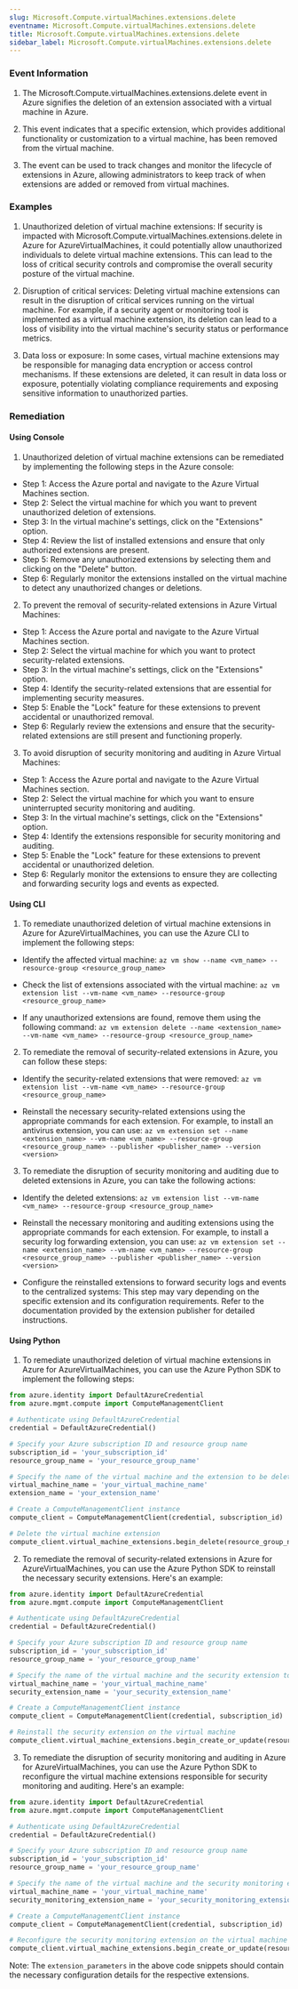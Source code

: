 ```yaml
--- 
slug: Microsoft.Compute.virtualMachines.extensions.delete
eventname: Microsoft.Compute.virtualMachines.extensions.delete
title: Microsoft.Compute.virtualMachines.extensions.delete
sidebar_label: Microsoft.Compute.virtualMachines.extensions.delete
---
```

                       
### Event Information

1. The Microsoft.Compute.virtualMachines.extensions.delete event in Azure signifies the deletion of an extension associated with a virtual machine in Azure.

2. This event indicates that a specific extension, which provides additional functionality or customization to a virtual machine, has been removed from the virtual machine.

3. The event can be used to track changes and monitor the lifecycle of extensions in Azure, allowing administrators to keep track of when extensions are added or removed from virtual machines.


### Examples

1. Unauthorized deletion of virtual machine extensions: If security is impacted with Microsoft.Compute.virtualMachines.extensions.delete in Azure for AzureVirtualMachines, it could potentially allow unauthorized individuals to delete virtual machine extensions. This can lead to the loss of critical security controls and compromise the overall security posture of the virtual machine.

2. Disruption of critical services: Deleting virtual machine extensions can result in the disruption of critical services running on the virtual machine. For example, if a security agent or monitoring tool is implemented as a virtual machine extension, its deletion can lead to a loss of visibility into the virtual machine's security status or performance metrics.

3. Data loss or exposure: In some cases, virtual machine extensions may be responsible for managing data encryption or access control mechanisms. If these extensions are deleted, it can result in data loss or exposure, potentially violating compliance requirements and exposing sensitive information to unauthorized parties.

### Remediation

#### Using Console

1. Unauthorized deletion of virtual machine extensions can be remediated by implementing the following steps in the Azure console:

- Step 1: Access the Azure portal and navigate to the Azure Virtual Machines section.
- Step 2: Select the virtual machine for which you want to prevent unauthorized deletion of extensions.
- Step 3: In the virtual machine's settings, click on the "Extensions" option.
- Step 4: Review the list of installed extensions and ensure that only authorized extensions are present.
- Step 5: Remove any unauthorized extensions by selecting them and clicking on the "Delete" button.
- Step 6: Regularly monitor the extensions installed on the virtual machine to detect any unauthorized changes or deletions.

2. To prevent the removal of security-related extensions in Azure Virtual Machines:

- Step 1: Access the Azure portal and navigate to the Azure Virtual Machines section.
- Step 2: Select the virtual machine for which you want to protect security-related extensions.
- Step 3: In the virtual machine's settings, click on the "Extensions" option.
- Step 4: Identify the security-related extensions that are essential for implementing security measures.
- Step 5: Enable the "Lock" feature for these extensions to prevent accidental or unauthorized removal.
- Step 6: Regularly review the extensions and ensure that the security-related extensions are still present and functioning properly.

3. To avoid disruption of security monitoring and auditing in Azure Virtual Machines:

- Step 1: Access the Azure portal and navigate to the Azure Virtual Machines section.
- Step 2: Select the virtual machine for which you want to ensure uninterrupted security monitoring and auditing.
- Step 3: In the virtual machine's settings, click on the "Extensions" option.
- Step 4: Identify the extensions responsible for security monitoring and auditing.
- Step 5: Enable the "Lock" feature for these extensions to prevent accidental or unauthorized deletion.
- Step 6: Regularly monitor the extensions to ensure they are collecting and forwarding security logs and events as expected.

#### Using CLI

1. To remediate unauthorized deletion of virtual machine extensions in Azure for AzureVirtualMachines, you can use the Azure CLI to implement the following steps:

- Identify the affected virtual machine: `az vm show --name <vm_name> --resource-group <resource_group_name>`

- Check the list of extensions associated with the virtual machine: `az vm extension list --vm-name <vm_name> --resource-group <resource_group_name>`

- If any unauthorized extensions are found, remove them using the following command: `az vm extension delete --name <extension_name> --vm-name <vm_name> --resource-group <resource_group_name>`

2. To remediate the removal of security-related extensions in Azure, you can follow these steps:

- Identify the security-related extensions that were removed: `az vm extension list --vm-name <vm_name> --resource-group <resource_group_name>`

- Reinstall the necessary security-related extensions using the appropriate commands for each extension. For example, to install an antivirus extension, you can use: `az vm extension set --name <extension_name> --vm-name <vm_name> --resource-group <resource_group_name> --publisher <publisher_name> --version <version>`

3. To remediate the disruption of security monitoring and auditing due to deleted extensions in Azure, you can take the following actions:

- Identify the deleted extensions: `az vm extension list --vm-name <vm_name> --resource-group <resource_group_name>`

- Reinstall the necessary monitoring and auditing extensions using the appropriate commands for each extension. For example, to install a security log forwarding extension, you can use: `az vm extension set --name <extension_name> --vm-name <vm_name> --resource-group <resource_group_name> --publisher <publisher_name> --version <version>`

- Configure the reinstalled extensions to forward security logs and events to the centralized systems: This step may vary depending on the specific extension and its configuration requirements. Refer to the documentation provided by the extension publisher for detailed instructions.

#### Using Python

1. To remediate unauthorized deletion of virtual machine extensions in Azure for AzureVirtualMachines, you can use the Azure Python SDK to implement the following steps:

```python
from azure.identity import DefaultAzureCredential
from azure.mgmt.compute import ComputeManagementClient

# Authenticate using DefaultAzureCredential
credential = DefaultAzureCredential()

# Specify your Azure subscription ID and resource group name
subscription_id = 'your_subscription_id'
resource_group_name = 'your_resource_group_name'

# Specify the name of the virtual machine and the extension to be deleted
virtual_machine_name = 'your_virtual_machine_name'
extension_name = 'your_extension_name'

# Create a ComputeManagementClient instance
compute_client = ComputeManagementClient(credential, subscription_id)

# Delete the virtual machine extension
compute_client.virtual_machine_extensions.begin_delete(resource_group_name, virtual_machine_name, extension_name)
```

2. To remediate the removal of security-related extensions in Azure for AzureVirtualMachines, you can use the Azure Python SDK to reinstall the necessary security extensions. Here's an example:

```python
from azure.identity import DefaultAzureCredential
from azure.mgmt.compute import ComputeManagementClient

# Authenticate using DefaultAzureCredential
credential = DefaultAzureCredential()

# Specify your Azure subscription ID and resource group name
subscription_id = 'your_subscription_id'
resource_group_name = 'your_resource_group_name'

# Specify the name of the virtual machine and the security extension to be reinstalled
virtual_machine_name = 'your_virtual_machine_name'
security_extension_name = 'your_security_extension_name'

# Create a ComputeManagementClient instance
compute_client = ComputeManagementClient(credential, subscription_id)

# Reinstall the security extension on the virtual machine
compute_client.virtual_machine_extensions.begin_create_or_update(resource_group_name, virtual_machine_name, security_extension_name, extension_parameters)
```

3. To remediate the disruption of security monitoring and auditing in Azure for AzureVirtualMachines, you can use the Azure Python SDK to reconfigure the virtual machine extensions responsible for security monitoring and auditing. Here's an example:

```python
from azure.identity import DefaultAzureCredential
from azure.mgmt.compute import ComputeManagementClient

# Authenticate using DefaultAzureCredential
credential = DefaultAzureCredential()

# Specify your Azure subscription ID and resource group name
subscription_id = 'your_subscription_id'
resource_group_name = 'your_resource_group_name'

# Specify the name of the virtual machine and the security monitoring extension to be reconfigured
virtual_machine_name = 'your_virtual_machine_name'
security_monitoring_extension_name = 'your_security_monitoring_extension_name'

# Create a ComputeManagementClient instance
compute_client = ComputeManagementClient(credential, subscription_id)

# Reconfigure the security monitoring extension on the virtual machine
compute_client.virtual_machine_extensions.begin_create_or_update(resource_group_name, virtual_machine_name, security_monitoring_extension_name, extension_parameters)
```

Note: The `extension_parameters` in the above code snippets should contain the necessary configuration details for the respective extensions.


 